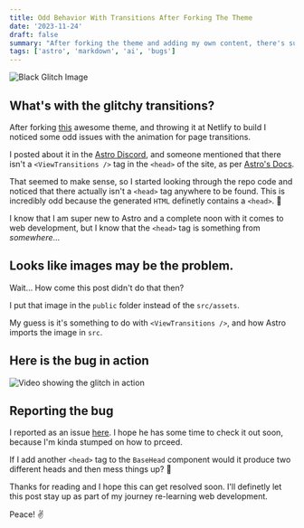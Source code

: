 ```yaml
---
title: Odd Behavior With Transitions After Forking The Theme 
date: '2023-11-24'
draft: false
summary: "After forking the theme and adding my own content, there's super glitchy transitions when the site is live."
tags: ['astro', 'markdown', 'ai', 'bugs']
---
```


![Black Glitch Image](/black-glitch.jpeg)

## What's with the glitchy transitions?

After forking [this](https://github.com/wanoo21/tailwind-astro-starting-blog) awesome theme, and throwing it at Netlify to build I noticed some odd issues with the animation for page transitions.

I posted about it in the [Astro Discord](https://discord.com/channels/830184174198718474/1178031437216235571), and someone mentioned that there isn't a `<ViewTransitions />` tag in the `<head>` of the site, as per [Astro's Docs](https://docs.astro.build/en/guides/view-transitions/#adding-view-transitions-to-a-page).

That seemed to make sense, so I started looking through the repo code and noticed that there actually isn't a `<head>` tag anywhere to be found. This is incredibly odd because the generated `HTML` definetly contains a `<head>`. 🤨

I know that I am super new to Astro and a complete noon with it comes to web development, but I know that the `<head>` tag is something from _somewhere_...

## Looks like images may be the problem.

Wait... How come this post didn't do that then?

I put that image in the `public` folder instead of the `src/assets`.

My guess is it's something to do with `<ViewTransitions />`, and how Astro imports the image in `src`.

## Here is the bug in action

![Video showing the glitch in action](/trasition-glitch.gif)

## Reporting the bug

I reported as an issue [here](https://github.com/wanoo21/tailwind-astro-starting-blog/issues/12). I hope he has some time to check it out soon, because I'm kinda stumped on how to prceed.

If I add another `<head>` tag to the `BaseHead` component would it produce two different heads and then mess things up? 🤔

Thanks for reading and I hope this can get resolved soon. I'll definetly let this post stay up as part of my journey re-learning web development. 

Peace! ✌️